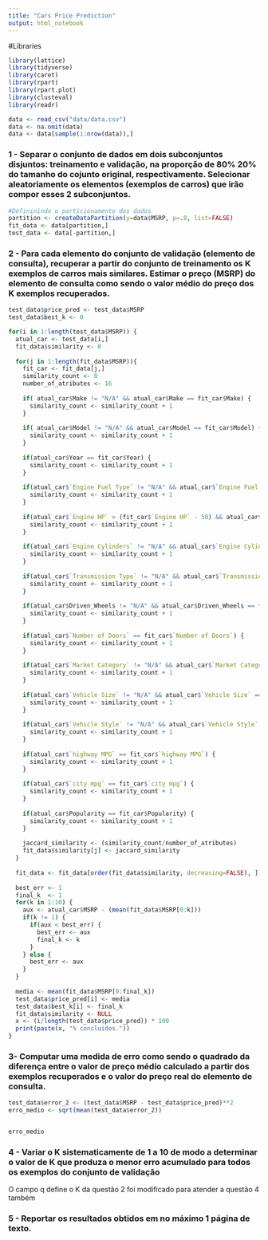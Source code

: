 ```yaml
---
title: "Cars Price Prediction"
output: html_notebook
---
```


#Libraries

```r
library(lattice)
library(tidyverse)
library(caret)
library(rpart)
library(rpart.plot)
library(clusteval)
library(readr)

data <- read_csv("data/data.csv")
data <- na.omit(data)
data <- data[sample(1:nrow(data)),]
```

### 1 - Separar o conjunto de dados em dois subconjuntos disjuntos: treinamento e validação, na proporção de 80% 20% do tamanho do cojunto original, respectivamente. Selecionar aleatoriamente os elementos (exemplos de carros) que irão compor esses 2 subconjuntos. 
```r

#Defininindo o particionamento dos dados
partition <- createDataPartition(y=data$MSRP, p=.8, list=FALSE)
fit_data <- data[partition,]
test_data <- data[-partition,]
```


### 2 - Para cada elemento do conjunto de validação (elemento de consulta), recuperar a partir do conjunto de treinamento os K exemplos de carros mais similares. Estimar o preço (MSRP) do elemento de consulta como sendo o valor médio do preço dos K exemplos recuperados.

```r

test_data$price_pred <- test_data$MSRP
test_data$best_k <- 0

for(i in 1:length(test_data$MSRP)) {
  atual_car <- test_data[i,]
  fit_data$similarity <- 0
  
  for(j in 1:length(fit_data$MSRP)){
    fit_car <- fit_data[j,]
    similarity_count <- 0
    number_of_atributes <- 16
    
    if( atual_car$Make != "N/A" && atual_car$Make == fit_car$Make) {
      similarity_count <- similarity_count + 1
    }
    
    if( atual_car$Model != "N/A" && atual_car$Model == fit_car$Model) {
      similarity_count <- similarity_count + 1
    }
    
    if(atual_car$Year == fit_car$Year) {
      similarity_count <- similarity_count + 1
    }
    
    if(atual_car$`Engine Fuel Type` != "N/A" && atual_car$`Engine Fuel Type` == fit_car$`Engine Fuel Type`) {
      similarity_count <- similarity_count + 1
    }
    
    if(atual_car$`Engine HP` > (fit_car$`Engine HP` - 50) && atual_car$`Engine HP` < (fit_car$`Engine HP` + 50)) {
      similarity_count <- similarity_count + 1
    }
    
    if(atual_car$`Engine Cylinders` != "N/A" && atual_car$`Engine Cylinders` == fit_car$`Engine Cylinders`) {
      similarity_count <- similarity_count + 1
    }
    
    if(atual_car$`Transmission Type` != "N/A" && atual_car$`Transmission Type` == fit_car$`Transmission Type`) {
      similarity_count <- similarity_count + 1
    }
    
    if(atual_car$Driven_Wheels != "N/A" && atual_car$Driven_Wheels == fit_car$Driven_Wheels) {
      similarity_count <- similarity_count + 1
    }
    
    if(atual_car$`Number of Doors` == fit_car$`Number of Doors`) {
      similarity_count <- similarity_count + 1
    }
    
    if(atual_car$`Market Category` != "N/A" && atual_car$`Market Category` == fit_car$`Market Category`) {
      similarity_count <- similarity_count + 1
    }
    
    if(atual_car$`Vehicle Size` != "N/A" && atual_car$`Vehicle Size` == fit_car$`Vehicle Size`) {
      similarity_count <- similarity_count + 1
    }
    
    if(atual_car$`Vehicle Style` != "N/A" && atual_car$`Vehicle Style` == fit_car$`Vehicle Style`) {
      similarity_count <- similarity_count + 1
    }
    
    if(atual_car$`highway MPG` == fit_car$`highway MPG`) {
      similarity_count <- similarity_count + 1
    }
    
    if(atual_car$`city mpg` == fit_car$`city mpg`) {
      similarity_count <- similarity_count + 1
    }
    
    if(atual_car$Popularity == fit_car$Popularity) {
      similarity_count <- similarity_count + 1
    }
    
    jaccard_similarity <- (similarity_count/number_of_atributes)
    fit_data$similarity[j] <- jaccard_similarity
  }
  
  fit_data <- fit_data[order(fit_data$similarity, decreasing=FALSE), ]
  
  best_err <- 1
  final_k  <- 1 
  for(k in 1:10) {
    aux <- atual_car$MSRP - (mean(fit_data$MSRP[0:k]))
    if(k != 1) {
      if(aux < best_err) {
        best_err <- aux
        final_k <- k
      }
    } else {
      best_err <- aux
    }
  }
  
  media <- mean(fit_data$MSRP[0:final_k])
  test_data$price_pred[i] <- media
  test_data$best_k[i] <- final_k
  fit_data$similarity <- NULL
  x <- (i/length(test_data$price_pred)) * 100
  print(paste(x, "% concluidos."))
}

```

### 3- Computar uma medida de erro como sendo o quadrado da diferença entre o valor de preço médio calculado a partir dos exemplos recuperados e o valor do preço real do elemento de consulta. 

```r
test_data$error_2 <- (test_data$MSRP - test_data$price_pred)**2
erro_medio <- sqrt(mean(test_data$error_2))


erro_medio
```

### 4 - Variar o K sistematicamente de 1 a 10 de modo a determinar o valor de K que produza o menor erro acumulado para todos os exemplos do conjunto de validação

O campo q define o K da questão 2 foi modificado para atender a questão 4 também

### 5 - Reportar os resultados obtidos em no máximo 1 página de texto.


